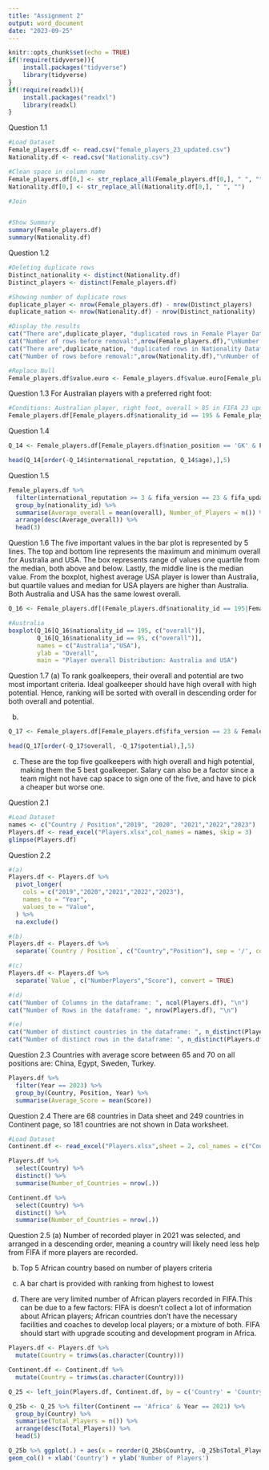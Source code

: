 ---
title: "Assignment 2"
output: word_document
date: "2023-09-25"
---

```{r setup, include=FALSE}
knitr::opts_chunk$set(echo = TRUE)
if(!require(tidyverse)){
    install.packages("tidyverse")
    library(tidyverse)
}
if(!require(readxl)){
    install.packages("readxl")
    library(readxl)
}
```

Question 1.1
```{r, warning = FALSE}
#Load Dataset
Female_players.df <- read.csv("female_players_23_updated.csv")
Nationality.df <- read.csv("Nationality.csv")

#Clean space in column name
Female_players.df[0,] <- str_replace_all(Female_players.df[0,], " ", "")
Nationality.df[0,] <- str_replace_all(Nationality.df[0,], " ", "")

#Join


#Show Summary
summary(Female_players.df)
summary(Nationality.df)
```

Question 1.2
```{r, warning = FALSE}
#Deleting duplicate rows
Distinct_nationality <- distinct(Nationality.df)
Distinct_players <- distinct(Female_players.df)

#Showing number of duplicate rows
duplicate_player <- nrow(Female_players.df) - nrow(Distinct_players)
duplicate_nation <- nrow(Nationality.df) - nrow(Distinct_nationality)

#Display the results
cat("There are",duplicate_player, "duplicated rows in Female Player Dataframe\n")
cat("Number of rows before removal:",nrow(Female_players.df),"\nNumber of rows after removal:", nrow(Distinct_players),"\n")
cat("There are",duplicate_nation, "duplicated rows in Nationality Dataframe\n")
cat("Number of rows before removal:",nrow(Nationality.df),"\nNumber of rows after removal:", nrow(Distinct_nationality),"\n")

#Replace Null
Female_players.df$value.euro <- Female_players.df$value.euro[Female_players.df$value.euro == ""] <- NA

```

Question 1.3
For Australian players with a preferred right foot:
```{r, warning = FALSE}
#Conditions: Australian player, right foot, overall > 85 in FIFA 23 update 9
Female_players.df[Female_players.df$nationality_id == 195 & Female_players.df$preferred_foot == 'Right'& Female_players.df$overall > 85 & Female_players.df$fifa_version == 23 & Female_players.df$fifa_update == 9,]

```

Question 1.4
```{r, warning = FALSE}

Q_14 <- Female_players.df[Female_players.df$nation_position == 'GK' & Female_players.df$fifa_version == 23 & Female_players.df$fifa_update == 9, c("player_id", "short_name", "nation_position", "age", "international_reputation")]

head(Q_14[order(-Q_14$international_reputation, Q_14$age),],5)

```


Question 1.5
```{r, warning = FALSE}
Female_players.df %>% 
  filter(international_reputation >= 3 & fifa_version == 23 & fifa_update == 9) %>%
  group_by(nationality_id) %>%
  summarise(Average_overall = mean(overall), Number_of_Players = n()) %>%
  arrange(desc(Average_overall)) %>%
  head(3)

```

Question 1.6
The five important values in the bar plot is represented by 5 lines. The top and bottom line represents the maximum and minimum overall for Australia and USA. The box represents range of values one quartile from the median, both above and below. Lastly, the middle line is the median value. From the boxplot, highest average USA player is lower than Australia, but quartile values and median for USA players are higher than Australia. Both Australia and USA has the same lowest overall.

```{r, warning = FALSE}
Q_16 <- Female_players.df[(Female_players.df$nationality_id == 195|Female_players.df$nationality_id == 95) & (Female_players.df$fifa_version == 23 & Female_players.df$fifa_update == 9),]

#Australia
boxplot(Q_16[Q_16$nationality_id == 195, c("overall")], 
        Q_16[Q_16$nationality_id == 95, c("overall")], 
        names = c("Australia","USA"),
        ylab = "Overall",
        main = "Player overall Distribution: Australia and USA")

```

Question 1.7
(a) To rank goalkeepers, their overall and potential are two most important criteria. Ideal goalkeeper should have high overall with high potential. Hence, ranking will be sorted with overall in descending order for both overall and potential.

(b)
```{r, warning = FALSE}
Q_17 <- Female_players.df[Female_players.df$fifa_version == 23 & Female_players.df$fifa_update == 9 &Female_players.df$nation_position == "GK",]

head(Q_17[order(-Q_17$overall, -Q_17$potential),],5)
```

(c) These are the top five goalkeepers with high overall and high potential, making them the 5 best goalkeeper. Salary can also be a factor since a team might not have cap space to sign one of the five, and have to pick a cheaper but worse one.

Question 2.1
```{r, warning = FALSE}
#Load Dataset
names <- c("Country / Position","2019", "2020", "2021","2022","2023")
Players.df <- read_excel("Players.xlsx",col_names = names, skip = 3)
glimpse(Players.df)
```

Question 2.2
```{r, warning = FALSE}
#(a)
Players.df <- Players.df %>%
  pivot_longer(
    cols = c("2019","2020","2021","2022","2023"),
    names_to = "Year",
    values_to = "Value",
  ) %>%
  na.exclude()

#(b)
Players.df <- Players.df %>%
  separate(`Country / Position`, c("Country","Position"), sep = '/', convert = TRUE)

#(c)
Players.df <- Players.df %>%
  separate(`Value`, c("NumberPlayers","Score"), convert = TRUE)

#(d)
cat("Number of Columns in the dataframe: ", ncol(Players.df), "\n")
cat("Number of Rows in the dataframe: ", nrow(Players.df), "\n")

#(e)
cat("Number of distinct countries in the dataframe: ", n_distinct(Players.df$Country), "\n")
cat("Number of distinct rows in the dataframe: ", n_distinct(Players.df$Year), "\n")

```

Question 2.3
Countries with average score between 65 and 70 on all positions are: China, Egypt, Sweden, Turkey.
```{r}
Players.df %>% 
  filter(Year == 2023) %>%
  group_by(Country, Position, Year) %>%
  summarise(Average_Score = mean(Score))
```

Question 2.4
There are 68 countries in Data sheet and 249 countries in Continent page, so 181 countries are not shown in Data worksheet.
```{r, warning = FALSE}
#Load Dataset
Continent.df <- read_excel("Players.xlsx",sheet = 2, col_names = c("Country","Continent"), skip = 3)

Players.df %>%
  select(Country) %>%
  distinct() %>%
  summarise(Number_of_Countries = nrow(.))

Continent.df %>%
  select(Country) %>%
  distinct() %>%
  summarise(Number_of_Countries = nrow(.))
```

Question 2.5
(a) Number of recorded player in 2021 was selected, and arranged in a descending order, meaning a country will likely need less help from FIFA if more players are recorded.

(b) Top 5 African country based on number of players criteria

(c) A bar chart is provided with ranking from highest to lowest

(d) There are very limited number of African players recorded in FIFA.This can be due to a few factors: FIFA is doesn't collect a lot of information about African players; African countries don't have the necessary facilities and coaches to develop local players; or a mixture of both. FIFA should start with upgrade scouting and development program in Africa.

```{r, warning = FALSE}

Players.df <- Players.df %>%
  mutate(Country = trimws(as.character(Country)))

Continent.df <- Continent.df %>%
  mutate(Country = trimws(as.character(Country)))

Q_25 <- left_join(Players.df, Continent.df, by = c('Country' = 'Country'))

Q_25b <- Q_25 %>% filter(Continent == 'Africa' & Year == 2021) %>%
  group_by(Country) %>%
  summarise(Total_Players = n()) %>%
  arrange(desc(Total_Players)) %>%
  head(5)

Q_25b %>% ggplot(.) + aes(x = reorder(Q_25b$Country, -Q_25b$Total_Players) ,y = Q_25b$Total_Players) +
geom_col() + xlab('Country') + ylab('Number of Players')

```




